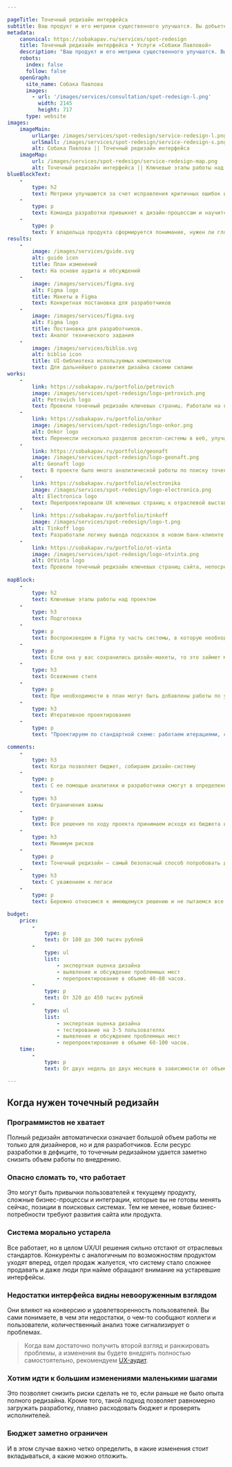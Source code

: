 ```yaml
---

pageTitle: Точечный редизайн интерфейса
subtitle: Ваш продукт и его метрики существенного улучшатся. Вы добьетесь этого, продвигаясь к цели короткими итерациями и не ломая то, что уже работает. Мы подготовим план и дизайн-макеты.
metadata:
    canonical: https://sobakapav.ru/services/spot-redesign
    title: Точечный редизайн интерфейса • Услуги «Собаки Павловой»
    description: "Ваш продукт и его метрики существенного улучшатся. Вы добьетесь этого, продвигаясь к цели короткими итерациями и не ломая то, что уже работает"
    robots:
      index: false
      follow: false
    openGraph:
      site_name: Собака Павлова
      images:
        - url: '/images/services/consultation/spot-redesign-l.png'
          width: 2145
          height: 717
      type: website
images:
    imageMain:
        urlLarge: /images/services/spot-redesign/service-redesign-l.png 
        urlSmall: /images/services/spot-redesign/service-redesign-s.png
        alt: Собака Павлова || Точечный редизайн интерфейса
    imageMap:
        url: /images/services/spot-redesign/service-redesign-map.png
        alt: Точечный редизайн интерфейса || Ключевые этапы работы над проектом
blueBlockText:
    -
        type: h2
        text: Метрики улучшаются за счет исправления критичных ошибок и благодаря эффекту от множества небольших изменений
    -
        type: p
        text: Команда разработки привыкнет к дизайн-процессам и научится развивать продукт своими силами.
    -
        type: p
        text: У владельца продукта сформируется понимание, нужен ли глобальный редизайн, или достаточно такого точечного рефакторинга. 
results:
    -
        image: /images/services/guide.svg
        alt: guide icon
        title: План изменений
        text: На основе аудита и обсуждений
    -
        image: /images/services/figma.svg
        alt: Figma logo
        title: Макеты в Figma
        text: Конкретная постановка для разработчиков
    -
        image: /images/services/figma.svg
        alt: Figma logo
        title: Постановка для разработчиков.
        text: Аналог технического задания
    -
        image: /images/services/biblio.svg
        alt: biblio icon
        title: UI-библиотека используемых компонентов
        text: Для дальнейшего развития дизайна своими силами
works:
    -
        link: https://sobakapav.ru/portfolio/petrovich
        image: /images/services/spot-redesign/logo-petrovich.png
        alt: Petrovich logo
        text: Провели точечный редизайн ключевых страниц. Работали на грани внедрения в команду.
    -
        link: https://sobakapav.ru/portfolio/onkor
        image: /images/services/spot-redesign/logo-onkor.png
        alt: Onkor logo
        text: Перенесли несколько разделов десктоп-системы в веб, улучшив ключевые страницы.
    -
        link: https://sobakapav.ru/portfolio/geonaft
        image: /images/services/spot-redesign/logo-geonaft.png
        alt: Geonaft logo
        text: В проекте было много аналитической работы по поиску точек сервисного роста для декстоп-приложения.
    -
        link: https://sobakapav.ru/portfolio/electronika
        image: /images/services/spot-redesign/logo-electronica.png
        alt: Electronica logo
        text: Перепроектировали UX ключевых страниц к отраслевой выставке.
    -
        link: https://sobakapav.ru/portfolio/tinkoff
        image: /images/services/spot-redesign/logo-t.png
        alt: Tinkoff logo
        text: Разработали логику вывода подсказок в новом банк-клиенте.
    -
        link: https://sobakapav.ru/portfolio/ot-vinta
        image: /images/services/spot-redesign/logo-otvinta.png
        alt: OtVinta logo
        text: Провели точечный редизайн ключевых страниц сайта, непосредственно влияющих на конверсию.
    
mapBlock:
    -
        type: h2
        text: Ключевые этапы работы над проектом
    -
        type: h3
        text: Подготовка
    -
        type: p
        text: Воспроизведем в Figma ту часть системы, в которую необходимо добавить новую функциональность.
    -
        type: p
        text: Если она у вас сохранились дизайн-макеты, то это займет меньше времени или вообще не понадобится.
    -
        type: h3
        text: Освежение стиля
    -
        type: p
        text: При необходимости в план могут быть добавлены работы по улучшению UI. Обычно это актуально, когда внедрения существенные, а старая система визуально устарела.    
    -
        type: h3
        text: Итеративное проектирование
    -
        type: p
        text: "Проектируем по стандартной схеме: работаем итерациями, согласовываем с вами, при необходимости — тестируем на пользователях."

comments:
    -
        type: h3
        text: Когда позволяет бюджет, собираем дизайн-систему
    -
        type: p
        text: С ее помощью аналитики и разработчики смогут в определенных пределах поддерживать и развивать продукт самостоятельно.
    -
        type: h3
        text: Ограничения важны
    -
        type: p
        text: Все решения по ходу проекта принимаем исходя из бюджета и приоритетов.
    -
        type: h3
        text: Минимум рисков
    -
        type: p
        text: Точечный редизайн — самый безопасный способ попробовать дизайн, не ставя под угрозу работоспособность системы или продукта.
    -
        type: h3
        text: С уважением к легаси
    -
        type: p
        text: Бережно относимся к имеющемуся решению и не пытаемся все переделать.

budget:
    price:
        -
            type: p
            text: От 180 до 300 тысяч рублей
        -
            type: ul
            list: 
                - экспертная оценка дизайна
                - выявление и обсуждение проблемных мест
                - перепроектирование в объеме 40-80 часов.
        -
            type: p
            text: От 320 до 450 тысяч рублей
        -
            type: ul
            list:
                - экспертная оценка дизайна
                - тестирование на 3-5 пользователях
                - выявление и обсуждение проблемных мест
                - перепроектирование в объеме 60-100 часов.
    time:
        -
            type: p
            text: От двух недель до двух месяцев в зависимости от объема изменений и скорости согласования.

---
```


## Когда нужен точечный редизайн

### Программистов не хватает

Полный редизайн автоматически означает большой объем работы не только для дизайнеров, но и для разработчиков. Если ресурс разработки в дефиците, то точечным редизайном удается заметно снизить объем работы по внедрению.

### Опасно сломать то, что работает

Это могут быть привычки пользователей к текущему продукту, сложные бизнес-процессы и интеграции, которые вы не готовы менять сейчас, позиции в поисковых системах. Тем не менее, новые бизнес-потребности требуют развития сайта или продукта.

### Система морально устарела

Все работает, но в целом UX/UI решения сильно отстают от отраслевых стандартов. Конкуренты с аналогичным по возможностям продуктом уходят вперед, отдел продаж жалуется, что систему стало сложнее продавать и даже люди при найме обращают внимание на устаревшие интерфейсы. 

### Недостатки интерфейса видны невооруженным взглядом

Они влияют на конверсию и удовлетворенность пользователей. Вы сами понимаете, в чем эти недостатки, о чем-то сообщают коллеги и пользователи, количественный анализ тоже сигнализирует о проблемах.

> Когда вам достаточно получить второй взгляд и ранжировать проблемы, а изменения вы будете внедрять полностью самостоятельно, рекомендуем [UX-аудит](/services/audit).

### Хотим идти к большим изменениями маленькими шагами

Это позволяет снизить риски сделать не то, если раньше не было опыта полного редизайна. Кроме того, такой подход позволяет равномерно загружать разработку, плавно расходовать бюджет и проверять исполнителей. 

### Бюджет заметно ограничен

И в этом случае важно четко определить, в какие изменения стоит вкладываться, а какие можно отложить.

